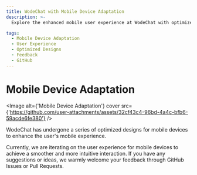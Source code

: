 ```yaml
---
title: WodeChat with Mobile Device Adaptation
description: >-
  Explore the enhanced mobile user experience at WodeChat with optimized designs for smoother interactions. Share your feedback on GitHub!

tags:
  - Mobile Device Adaptation
  - User Experience
  - Optimized Designs
  - Feedback
  - GitHub
---
```


# Mobile Device Adaptation

<Image alt={'Mobile Device Adaptation'} cover src={'https://github.com/user-attachments/assets/32cf43c4-96bd-4a4c-bfb6-59acde6fe380'} />

WodeChat has undergone a series of optimized designs for mobile devices to enhance the user's mobile experience.

Currently, we are iterating on the user experience for mobile devices to achieve a smoother and more intuitive interaction. If you have any suggestions or ideas, we warmly welcome your feedback through GitHub Issues or Pull Requests.
